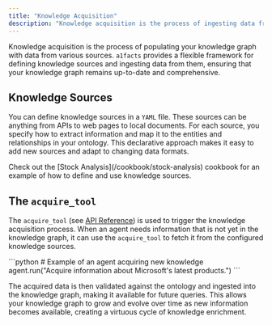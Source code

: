```yaml
---
title: "Knowledge Acquisition"
description: "Knowledge acquisition is the process of ingesting data from external sources and structuring it according to your ontology."
---
```


Knowledge acquisition is the process of populating your knowledge graph with data from various sources. `a1facts` provides a flexible framework for defining knowledge sources and ingesting data from them, ensuring that your knowledge graph remains up-to-date and comprehensive.

## Knowledge Sources

You can define knowledge sources in a `YAML` file. These sources can be anything from APIs to web pages to local documents. For each source, you specify how to extract information and map it to the entities and relationships in your ontology. This declarative approach makes it easy to add new sources and adapt to changing data formats.

<Info>
  Check out the [Stock Analysis](/cookbook/stock-analysis) cookbook for an example of how to define and use knowledge sources.
</Info>

## The `acquire_tool`

The `acquire_tool` (see [API Reference](/api-reference/knowledge-base)) is used to trigger the knowledge acquisition process. When an agent needs information that is not yet in the knowledge graph, it can use the `acquire_tool` to fetch it from the configured knowledge sources.

<RequestExample>
```python
# Example of an agent acquiring new knowledge
agent.run("Acquire information about Microsoft's latest products.")
```
</RequestExample>

The acquired data is then validated against the ontology and ingested into the knowledge graph, making it available for future queries. This allows your knowledge graph to grow and evolve over time as new information becomes available, creating a virtuous cycle of knowledge enrichment.
